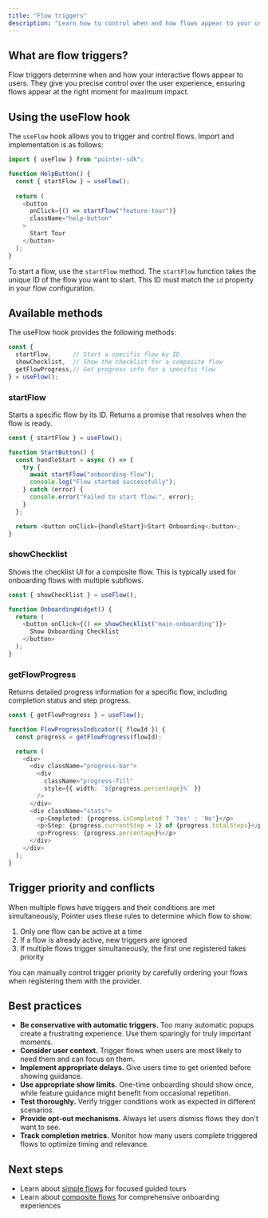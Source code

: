 ```yaml
---
title: "Flow triggers"
description: "Learn how to control when and how flows appear to your users."
---
```


## What are flow triggers?

Flow triggers determine when and how your interactive flows appear to users. They give you precise control over the user experience, ensuring flows appear at the right moment for maximum impact. 

## Using the useFlow hook

The `useFlow` hook allows you to trigger and control flows. Import and implementation is as follows:

```typescript
import { useFlow } from "pointer-sdk";

function HelpButton() {
  const { startFlow } = useFlow();
  
  return (
    <button 
      onClick={() => startFlow("feature-tour")} 
      className="help-button"
    >
      Start Tour
    </button>
  );
}
```

To start a flow, use the `startFlow` method. The `startFlow` function takes the unique ID of the flow you want to start. This ID must match the `id` property in your flow configuration.

## Available methods

The useFlow hook provides the following methods:

```typescript
const {
  startFlow,      // Start a specific flow by ID
  showChecklist,  // Show the checklist for a composite flow
  getFlowProgress,// Get progress info for a specific flow
} = useFlow();
```

### startFlow

Starts a specific flow by its ID. Returns a promise that resolves when the flow is ready.

```typescript
const { startFlow } = useFlow();

function StartButton() {
  const handleStart = async () => {
    try {
      await startFlow("onboarding-flow");
      console.log("Flow started successfully");
    } catch (error) {
      console.error("Failed to start flow:", error);
    }
  };

  return <button onClick={handleStart}>Start Onboarding</button>;
}
```

### showChecklist

Shows the checklist UI for a composite flow. This is typically used for onboarding flows with multiple subflows.

```typescript
const { showChecklist } = useFlow();

function OnboardingWidget() {
  return (
    <button onClick={() => showChecklist("main-onboarding")}>
      Show Onboarding Checklist
    </button>
  );
}
```

### getFlowProgress

Returns detailed progress information for a specific flow, including completion status and step progress.

```typescript
const { getFlowProgress } = useFlow();

function FlowProgressIndicator({ flowId }) {
  const progress = getFlowProgress(flowId);

  return (
    <div>
      <div className="progress-bar">
        <div 
          className="progress-fill"
          style={{ width: `${progress.percentage}%` }}
        />
      </div>
      <div className="stats">
        <p>Completed: {progress.isCompleted ? 'Yes' : 'No'}</p>
        <p>Step: {progress.currentStep + 1} of {progress.totalSteps}</p>
        <p>Progress: {progress.percentage}%</p>
      </div>
    </div>
  );
}
```

## Trigger priority and conflicts

When multiple flows have triggers and their conditions are met simultaneously, Pointer uses these rules to determine which flow to show:

1. Only one flow can be active at a time
2. If a flow is already active, new triggers are ignored
3. If multiple flows trigger simultaneously, the first one registered takes priority

You can manually control trigger priority by carefully ordering your flows when registering them with the provider.

## Best practices

- **Be conservative with automatic triggers.** Too many automatic popups create a frustrating experience. Use them sparingly for truly important moments.
- **Consider user context.** Trigger flows when users are most likely to need them and can focus on them.
- **Implement appropriate delays.** Give users time to get oriented before showing guidance.
- **Use appropriate show limits.** One-time onboarding should show once, while feature guidance might benefit from occasional repetition.
- **Test thoroughly.** Verify trigger conditions work as expected in different scenarios.
- **Provide opt-out mechanisms.** Always let users dismiss flows they don't want to see.
- **Track completion metrics.** Monitor how many users complete triggered flows to optimize timing and relevance.

## Next steps

- Learn about [simple flows](https://docs.pointer.so/flows/simple-flow) for focused guided tours
- Learn about [composite flows](https://docs.pointer.so/flows/composite-flow) for comprehensive onboarding experiences